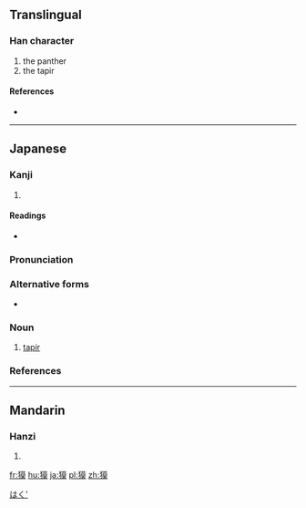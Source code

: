==Translingual==

===Han character===
{{Han char|rn=94|rad=犬|as=11|sn=14|four=|canj=KHTAK}}

# the panther
# the tapir

====References====
* {{Han ref|kx=0717.300|dkj=20638|dj=1129.080|hdz=21362.040|uh=734F|ud=29519}}

----

==Japanese==

===Kanji===
{{ja-kanji|grade=|rs=犬11}}

# {{defn|lang=ja|sort=犬11}}

====Readings====
* {{ja-readings|kanon=[[ばく]] (baku)|goon=[[みゃく]] (myaku)}}

===Pronunciation===
{{wikipedia|バク|lang=ja}}
{{ja-kanjitab|ばく|yomi=o}}
{{ja-pron|ばく|acc=a|acc_ref=NHK,DJR|y=ko}}

===Alternative forms===
* {{ja-l|貘}}

===Noun===
{{ja-noun|ばく|バク}}

# [[tapir]]

===References===
<references/>
[[Category:ja:Odd-toed ungulates|はく']]

----

==Mandarin==

===Hanzi===
{{cmn-hanzi|pin=[[mú]] ([[mu2]])|wg=mu<sup>2</sup>}}

# {{defn|lang=cmn|sort=犬11}}

[[fr:獏]]
[[hu:獏]]
[[ja:獏]]
[[pl:獏]]
[[zh:獏]]